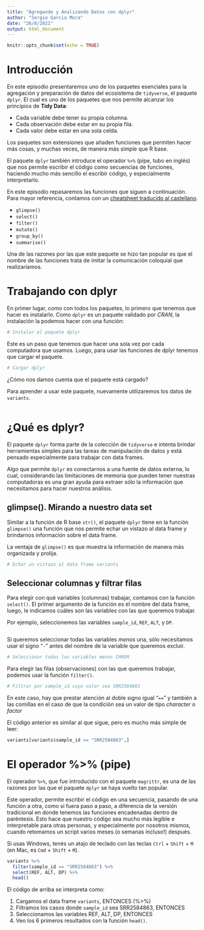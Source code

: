 ```yaml
---
title: "Agregando y Analizando Datos con dplyr"
author: "Sergio Garcia Mora"
date: "26/8/2021"
output: html_document
---
```


```r
knitr::opts_chunk$set(echo = TRUE)
```

# Introducción

En este episodio presentaremos uno de los paquetes esenciales para la agregación y preparación de datos del ecosistema de `tidyverse`, el paquete `dplyr`. El cual es uno de los paquetes que nos permite alcanzar los principios de **Tidy Data**:

* Cada variable debe tener su propia columna.
* Cada observación debe estar en su propia fila.
* Cada valor debe estar en una sola celda.


Los paquetes son extensiones que añaden funciones que permiten hacer más cosas, y muchas veces, de manera más simple que R base. 

El paquete `dplyr` también introduce el operador `%>%` (pipe, tubo en inglés) que nos permite escribir el código como secuencias de funciones, haciendo mucho más sencillo el escribir código, y especialmente interpretarlo.

En este episodio repasaremos las funciones que siguen a continuación. Para mayor referencia, contamos con un [cheatsheet traducido al castellano](https://github.com/rstudio/cheatsheets/raw/master/translations/spanish/data-transformation_es.pdf).

* `glimpse()`
* `select()`
* `filter()`
* `mutate()`
* `group_by()`
* `summarise()`

Una de las razones por las que este paquete se hizo tan popular es que el nombre de las funciones trata de imitar la comunicación coloquial que realizaríamos.

# Trabajando con dplyr

En primer lugar, como con todos los paquetes, lo primero que tenemos que hacer es instalarlo. Como `dplyr` es un paquete validado por *CRAN*, la instalación la podemos hacer con una función:

```r
# Instalar el paquete dplyr

```

Este es un paso que tenemos que hacer una sola vez por cada computadora que usamos. Luego, para usar las funciones de dplyr tenemos que cargar el paquete.

```r
# Cargar dplyr

```

¿Cómo nos damos cuenta que el paquete está cargado?

Para aprender a usar este paquete, nuevamente utilizaremos los datos de `variants`.

```r

```


# ¿Qué es dplyr?

El paquete `dplyr` forma parte de la colección de `tidyverse` e intenta brindar herramientas simples para las tareas de manipulación de datos y está pensado especialmente para trabajar con data frames.

Algo que permite `dplyr` es conectarnos a una fuente de datos externa, lo cual, considerando las limitaciones de memoria que pueden tener nuestras computadoras es una gran ayuda para extraer sólo la información que necesitamos para hacer nuestros análisis.

## glimpse(). Mirando a nuestro data set

Similar a la función de R base `str()`, el paquete `dplyr` tiene en la función `glimpse()`  una función que nos permite echar un vistazo al data frame y brindarnos información sobre el data frame. 

La ventaja de `glimpse()` es que muestra la información de manera más organizada y prolija.

```r
# Echar un vistazo al data frame variants

```


## Seleccionar columnas y filtrar filas

Para elegir con qué variables (columnas) trabajar, contamos con la función `select()`. El primer argumento de la función es el nombre del data frame, luego, le indicamos cuáles son las variables con las que queremos trabajar.

Por ejemplo, seleccionemos las variables `sample_id`, `REF`, `ALT`, y `DP`.

```r

```

Si queremos seleccionar todas las variables *menos* una, sólo necesitamos usar el signo "`-`" antes del nombre de la variable que queremos excluir.

```r
# Seleccionar todas las variables menos CHROM

```

Para elegir las filas (observaciones) con las que queremos trabajar, podemos usar la función `filter()`.

```r
# Filtrar por sample_id cuyo valor sea SRR2584863

```

En este caso, hay que prestar atención al doble signo igual "`==`" y también a las comillas en el caso de que la condición sea un valor de tipo *character* o *factor*

El código anterior es similar al que sigue, pero es mucho más simple de leer:
```r
variants[variants$sample_id == "SRR2584863",]
```

# El operador %>% (pipe)

El operador `%>%`, que fue introducido con el paquete `magrittr`, es una de las razones por las que el paquete `dplyr` se haya vuelto tan popular.

Este operador, permite escribir el código en una secuencia, pasando de una función a otra, como si fuera paso a paso, a diferencia de la versión tradicional en donde tenemos las funciones encadenadas dentro de paréntesis. Esto hace que nuestro código sea mucho más legible e interpretable para otras personas, y especialmente por nosotros mismos, cuando retomamos un script varios meses (o semanas incluso!) después.

Si usas Windows, tenés un atajo de teclado con las teclas `Ctrl` + `Shift` + `M` (en Mac, es `Cmd` +  `Shift` + `M`).

```r
variants %>%
  filter(sample_id == "SRR2584863") %>%
  select(REF, ALT, DP) %>%
  head()
```

El código de arriba se interpreta como:

1. Cargamos el data frame `variants`, ENTONCES (%>%)
2. Filtramos los casos donde `sample_id` sea SRR2584863, ENTONCES
3. Seleccionamos las variables REF, ALT, DP, ENTONCES
4. Veo los 6 primeros resultados con la función `head()`.